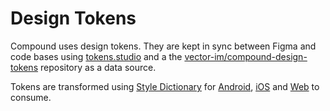 
<Meta title="Develop/Design Tokens" />

# Design Tokens

Compound uses design tokens. They are kept in sync between Figma and code bases
using [tokens.studio](https://tokens.studio/) and a the [vector-im/compound-design-tokens](https://github.com/vector-im/compound-design-tokens) repository as a
data source.

Tokens are transformed using [Style Dictionary](https://amzn.github.io/style-dictionary/)
for [Android](https://github.com/vector-im/compound-design-tokens/tree/develop/assets/android),
[iOS](https://github.com/vector-im/compound-design-tokens/tree/develop/assets/ios/swift) and [Web](https://github.com/vector-im/compound-design-tokens/tree/develop/assets/web) to consume.
